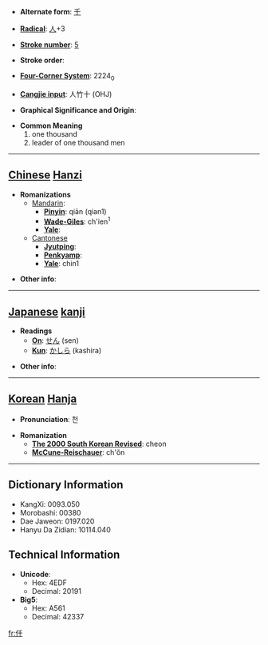 * '''Alternate form''': [[千]]

* '''[[Wiktionary:Chinese radical index| Radical]]''': [[Wiktionary:Chinese radical index 人|人]]+3

* '''[[Wiktionary:Chinese total strokes index|Stroke number]]''': [[Wiktionary:Chinese total strokes index 5|5]]

* '''Stroke order''': 

* '''[[Wiktionary:Chinese four corner index|Four-Corner System]]''': 2224<sub>0</sub>

* '''[[Wiktionary:Chinese Cangjie index|Cangjie input]]''': 人竹十 (OHJ)

* '''Graphical Significance and Origin''': 

* '''Common Meaning'''
*#one thousand
*# leader of one thousand men


----

== [[Chinese]] [[Hanzi]] ==

* '''Romanizations'''
** [[Mandarin]]:
*** '''[[Pinyin]]''': qiān (qian1)
*** '''[[Wade-Giles]]''': ch'ien<sup>1</sup>
*** '''[[Yale]]''': 
**[[Cantonese]]
***'''[[Jyutping]]''':
***'''[[Penkyamp]]''': 
***'''[[Yale]]''': chin1

* '''Other info''': 

----

== [[Japanese]] [[kanji]] ==

* '''Readings'''
** '''[[On]]''': [[せん]] (sen)
** '''[[Kun]]''': [[かしら]] (kashira)

* '''Other info''':  

----

== [[Korean]] [[Hanja]] ==

* '''Pronunciation''': 천

* '''Romanization'''
** '''[[The 2000 South Korean Revised Romanization|The 2000 South Korean Revised]]''': cheon
** '''[[McCune-Reischauer]]''': ch'ŏn

----

== Dictionary Information ==

* KangXi: 0093.050
* Morobashi: 00380
* Dae Jaweon: 0197.020
* Hanyu Da Zidian: 10114.040

== Technical Information ==

* '''Unicode''':
** Hex: 4EDF
** Decimal: 20191
* '''Big5''':
** Hex: A561
** Decimal: 42337

[[fr:仟]]
